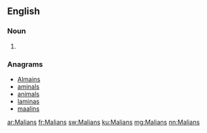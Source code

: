 ==English==

===Noun===
{{head|en|plural}}

# {{plural of|Malian|lang=en|nocat=1}}

===Anagrams===
* [[Almains#English|Almains]]
* [[aminals#English|aminals]]
* [[animals#English|animals]]
* [[laminas#English|laminas]]
* [[maalins#English|maalins]]

[[ar:Malians]]
[[fr:Malians]]
[[sw:Malians]]
[[ku:Malians]]
[[mg:Malians]]
[[nn:Malians]]